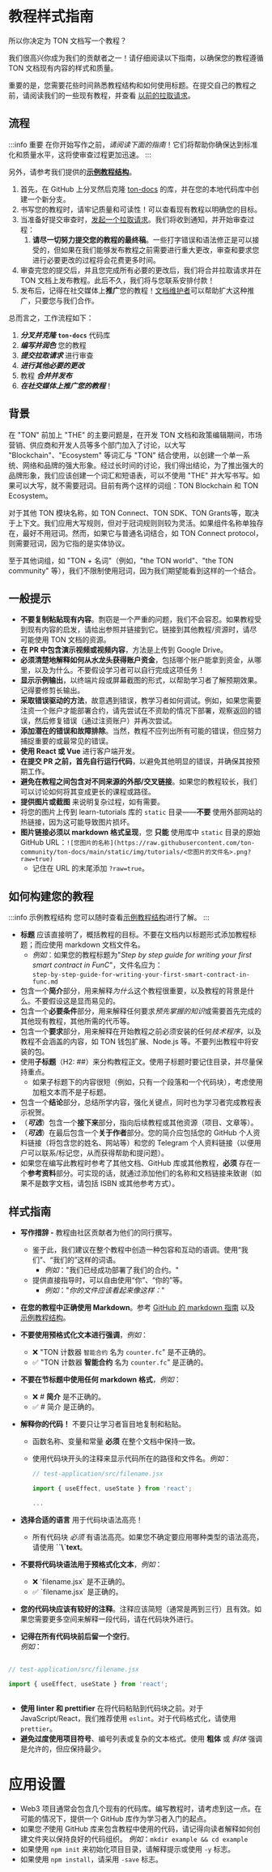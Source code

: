 # 教程样式指南

所以你决定为 TON 文档写一个教程？

我们很高兴你成为我们的贡献者之一！请仔细阅读以下指南，以确保您的教程遵循 TON 文档现有内容的样式和质量。

重要的是，您需要花些时间熟悉教程结构和如何使用标题。在提交自己的教程之前，请阅读我们的一些现有教程，并查看 [以前的拉取请求](https://github.com/ton-community/ton-docs/pulls?q=is%3Apr+is%3Aclosed)。

## 流程

:::info 重要
在你开始写作之前，*请阅读下面的指南*！它们将帮助你确保达到标准化和质量水平，这将使审查过程更加迅速。
:::

另外，请参考我们提供的[**示例教程结构**](/contribute/tutorials/sample-tutorial)。

1. 首先，在 GitHub 上分叉然后克隆 [ton-docs](https://github.com/ton-community/ton-docs/) 的库，并在您的本地代码库中创建一个新分支。
2. 书写您的教程时，请牢记质量和可读性！可以查看现有教程以明确您的目标。
3. 当准备好提交审查时，[发起一个拉取请求](https://docs.github.com/en/pull-requests/collaborating-with-pull-requests/proposing-changes-to-your-work-with-pull-requests/creating-a-pull-request)。我们将收到通知，并开始审查过程：
   1. **请尽一切努力提交您的教程的最终稿**。一些打字错误和语法修正是可以接受的，但如果在我们能够发布教程之前需要进行重大更改，审查和要求您进行必要更改的过程将会花费更多时间。
4. 审查完您的提交后，并且您完成所有必要的更改后，我们将合并拉取请求并在 TON 文档上发布教程。此后不久，我们将与您联系安排付款！
5. 发布后，记得在社交媒体上**推广**您的教程！[文档维护者](/contribute/maintainers)可以帮助扩大这种推广，只要您与我们合作。

总而言之，工作流程如下：

1. ***分叉并克隆*** **`ton-docs`** 代码库
2. ***编写并润色*** 您的教程
3. ***提交拉取请求*** 进行审查
4. ***进行其他必要的更改***
5. 教程 ***合并并发布***
6. ***在社交媒体上推广您的教程***！

## 背景

在 "TON" 前加上 "THE" 的主要问题是，在开发 TON 文档和政策编辑期间，市场营销、供应商和开发人员等多个部门加入了讨论，以大写 "Blockchain"、"Ecosystem" 等词汇与 "TON" 结合使用，以创建一个单一系统、网络和品牌的强大形象。经过长时间的讨论，我们得出结论，为了推出强大的品牌形象，我们应该创建一个词汇和短语表，可以不使用 "THE" 并大写书写。如果可以大写，就不需要冠词。目前有两个这样的词组：TON Blockchain 和 TON Ecosystem。

对于其他 TON 模块名称，如 TON Connect、TON SDK、TON Grants等，取决于上下文。我们应用大写规则，但对于冠词规则则较为灵活。如果组件名称单独存在，最好不用冠词。然而，如果它与普通名词结合，如 TON Connect protocol，则需要冠词，因为它指的是实体协议。

至于其他词组，如 "TON + 名词"（例如，"the TON world"、"the TON community" 等），我们不限制使用冠词，因为我们期望能看到这样的一个结合。

## 一般提示

- **不要复制粘贴现有内容**。剽窃是一个严重的问题，我们不会容忍。如果教程受到现有内容的启发，请给出参照并链接到它。链接到其他教程/资源时，请尽可能使用 TON 文档的资源。
- **在 PR 中包含演示视频或视频内容**，方法是上传到 Google Drive。
- **必须清楚地解释如何从水龙头获得账户资金**，包括哪个账户能拿到资金，从哪里，以及为什么。不要假设学习者可以自行完成这项任务！
- **显示示例输出**，以终端片段或屏幕截图的形式，以帮助学习者了解预期效果。记得要修剪长输出。
- **采取错误驱动的方法**，故意遇到错误，教学习者如何调试。例如，如果您需要注资一个账户才能部署合约，请先尝试在不资助的情况下部署，观察返回的错误，然后修复错误（通过注资账户）并再次尝试。
- **添加潜在的错误和故障排除**。当然，教程不应列出所有可能的错误，但应努力捕捉重要的或最常见的错误。
- **使用 React 或 Vue** 进行客户端开发。
- **在提交 PR 之前，首先自行运行代码**，以避免其他明显的错误，并确保其按预期工作。
- **避免在教程之间包含对不同来源的外部/交叉链接**。如果您的教程较长，我们可以讨论如何将其变成更长的课程或路径。
- **提供图片或截图** 来说明复杂过程，如有需要。
- 将您的图片上传到 learn-tutorials 库的 `static` 目录——**不要** 使用外部网站的热链接，因为这可能导致图片损坏。
- **图片链接必须以 markdown 格式呈现**，您 **只能** 使用库中 `static` 目录的原始 GitHub URL：`![您图片的名称](https://raw.githubusercontent.com/ton-community/ton-docs/main/static/img/tutorials/<您图片的文件名>.png?raw=true)`
  - 记住在 URL 的末尾添加 `?raw=true`。

## 如何构建您的教程

:::info 示例教程结构
您可以随时查看[示例教程结构](/contribute/tutorials/sample-tutorial)进行了解。
:::

- **标题** 应该直接明了，概括教程的目标。不要在文档内以标题形式添加教程标题；而应使用 markdown 文档文件名。
  - *例如*：如果您的教程标题为"*Step by step guide for writing your first smart contract in FunC*"，文件名应为：\
    `step-by-step-guide-for-writing-your-first-smart-contract-in-func.md`
- 包含一个**简介**部分，用来解释*为什么*这个教程很重要，以及教程的背景是什么。不要假设这是显而易见的。
- 包含一个**必要条件**部分，用来解释任何要求*预先掌握的知识*或需要首先完成的其他现有教程，其他所需的代币等。
- 包含一个**要求**部分，用来解释在开始教程之前必须安装的任何*技术程序*，以及教程不会涵盖的内容，如 TON 钱包扩展、Node.js 等。不要列出教程中将安装的包。
- 使用**子标题**（H2: ##）来分构教程正文。使用子标题时要记住目录，并尽量保持重点。
  - 如果子标题下的内容很短（例如，只有一个段落和一个代码块），考虑使用加粗文本而不是子标题。
- 包含一个**结论**部分，总结所学内容，强化关键点，同时也为学习者完成教程表示祝贺。
- （***可选***）包含一个**接下来**部分，指向后续教程或其他资源（项目、文章等）。
- （***可选***）在最后包含一个**关于作者**部分。您的简介应包括您的 GitHub 个人资料链接（将包含您的姓名、网站等）和您的 Telegram 个人资料链接（以便用户可以联系/标记您，从而获得帮助和提问题）。
- 如果您在编写此教程时参考了其他文档、GitHub 库或其他教程，**必须** 存在一个**参考资料**部分。可实现的话，就通过添加他们的名称和文档链接来致谢（如果不是数字文档，请包括 ISBN 或其他参考方式）。

## 样式指南

- **写作措辞 -** 教程由社区贡献者为他们的同行撰写。
  - 鉴于此，我们建议在整个教程中创造一种包容和互动的语调。使用“我们”、“我们的”这样的词语。
    - *例如*："我们已经成功部署了我们的合约。"
  - 提供直接指导时，可以自由使用“你”、“你的”等。
    - *例如*："*你的文件应该看起来像这样：*"

- **在您的教程中正确使用 Markdown**。参考 [GitHub 的 markdown 指南](https://guides.github.com/features/mastering-markdown/) 以及 [示例教程结构](/contribute/tutorials/sample-tutorial)。

- **不要使用预格式化文本进行强调**，*例如*：
  - ❌ "TON 计数器 `智能合约` 名为 `counter.fc`" 是不正确的。
  - ✅ "TON 计数器 **智能合约** 名为 `counter.fc`" 是正确的。

- **不要在节标题中使用任何 markdown 格式**，*例如*：
  - ❌ # **简介** 是不正确的。
  - ✅ # 简介 是正确的。

- **解释你的代码！** 不要只让学习者盲目地复制和粘贴。
  - 函数名称、变量和常量 **必须** 在整个文档中保持一致。
  - 使用代码块开头的注释来显示代码所在的路径和文件名。*例如*：

    ```jsx
    // test-application/src/filename.jsx

    import { useEffect, useState } from 'react';

    ...
    ```

- **选择合适的语言** 用于代码块语法高亮！
  - 所有代码块 *必须* 有语法高亮。如果您不确定要应用哪种类型的语法高亮，请使用 **\`\`\\`text**。

- **不要将代码块语法用于预格式化文本**，*例如*：
  - ❌ \`filename.jsx\` 是不正确的。
  - ✅ \`filename.jsx\` 是正确的。

- **您的代码块应该有较好的注释**。注释应该简短（通常是两到三行）且有效。如果您需要更多空间来解释一段代码，请在代码块外进行。

- **记得在所有代码块前后留一个空行**。\
  *例如*：

```jsx
  
// test-application/src/filename.jsx  
  
import { useEffect, useState } from 'react';
  
```

- **使用 linter 和 prettifier** 在将代码粘贴到代码块之前。对于 JavaScript/React，我们推荐使用 `eslint`。对于代码格式化，请使用 `prettier`。
- **避免过度使用项目符号**、编号列表或复杂的文本格式。使用 **粗体** 或 *斜体* 强调是允许的，但应保持最少。

# **应用设置**

- Web3 项目通常会包含几个现有的代码库。编写教程时，请考虑到这一点。在可能的情况下，提供一个 GitHub 库作为学习者入门的起点。
- 如果您*不*使用 GitHub 库来包含教程中使用的代码，请记得向读者解释如何创建文件夹以保持良好的代码组织。
  *例如*：`mkdir example && cd example`
- 如果使用 `npm init` 来初始化项目目录，请解释提示或使用 `-y` 标志。
- 如果使用 `npm install`，请采用 `-save` 标志。
